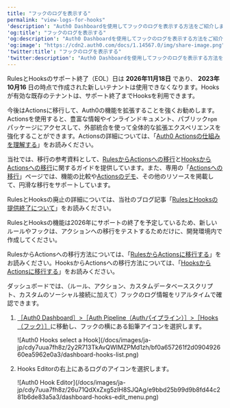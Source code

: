 ```yaml
---
title: "フックのログを表示する"
permalink: "view-logs-for-hooks"
'description': "Auth0 Dashboardを使用してフックのログを表示する方法をご紹介します。"
'og:title': "フックのログを表示する"
'og:description': "Auth0 Dashboardを使用してフックのログを表示する方法をご紹介します。"
'og:image': "https://cdn2.auth0.com/docs/1.14567.0/img/share-image.png"
'twitter:title': "フックのログを表示する"
'twitter:description': "Auth0 Dashboardを使用してフックのログを表示する方法をご紹介します。"
---
```


<Warning>

RulesとHooksのサポート終了（EOL）日は **2026年11月18日** であり、 **2023年10月16** 日の時点で作成された新しいテナントは使用できなくなります。Hooksが有効な既存のテナントは、サポート終了までHooksを利用できます。

今後はActionsに移行して、Auth0の機能を拡張することを強くお勧めします。Actionsを使用すると、豊富な情報やインラインドキュメント、パブリック`npm`パッケージにアクセスして、外部統合を使って全体的な拡張エクスペリエンスを強化することができます。Actionsの詳細については、「[Auth0 Actionsの仕組みを理解する](/docs/ja-jp/customize/actions/actions-overview)」をお読みください。

当社では、移行の参考資料として、[RulesからActionsへの移行](/docs/ja-jp/customize/actions/migrate/migrate-from-rules-to-actions)と[HooksからActionsへの移行](/docs/ja-jp/customize/actions/migrate/migrate-from-hooks-to-actions)に関するガイドを提供しています。また、専用の「[Actionsへの移行](https://auth0.com/extensibility/movetoactions)」ページでは、機能の比較や[Actionsのデモ](https://www.youtube.com/watch?v=UesFSY1klrI)、その他のリソースを掲載して、円滑な移行をサポートしています。

RulesとHooksの廃止の詳細については、当社のブログ記事「[RulesとHooksの提供終了について](https://auth0.com/blog/preparing-for-rules-and-hooks-end-of-life/)」をお読みください。

</Warning>

<Warning>

RulesとHooksの機能は2026年にサポートの終了を予定しているため、新しいルールやフックは、アクションへの移行をテストするためだけに、開発環境内で作成してください。

RulesからActionsへの移行方法については、「[RulesからActionsに移行する](/docs/ja-jp/customize/actions/migrate/migrate-from-rules-to-actions)」をお読みください。HooksからActionsへの移行方法については、「[HooksからActionsに移行する](/docs/ja-jp/customize/actions/migrate/migrate-from-hooks-to-actions)」をお読みください。

</Warning>

ダッシュボードでは、（ルール、アクション、カスタムデータベーススクリプト、カスタムのソーシャル接続に加えて）フックのログ情報をリアルタイムで確認できます。

1. [［Auth0 Dashboard］>［Auth Pipeline（Authパイプライン）］>［Hooks（フック）］](https://manage.auth0.com/#/)に移動し、フックの横にある鉛筆アイコンを選択します。

   <Frame>![Auth0 Hooks select a Hook](/docs/images/ja-jp/cdy7uua7fh8z/2y2R713TkAvQWIMZPMd1zh/bf0a657261f2d090492660ea5962e0a3/dashboard-hooks-list.png)</Frame>

2. Hooks Editorの右上にあるログのアイコンを選択します。

   <Frame>![Auth0 Hook Editor](/docs/images/ja-jp/cdy7uua7fh8z/26u71QdXxZxg5zIH8SJQAg/e9bbd25b99d9b8fd44c281b6de83a5a3/dashboard-hooks-edit_menu.png)</Frame>

